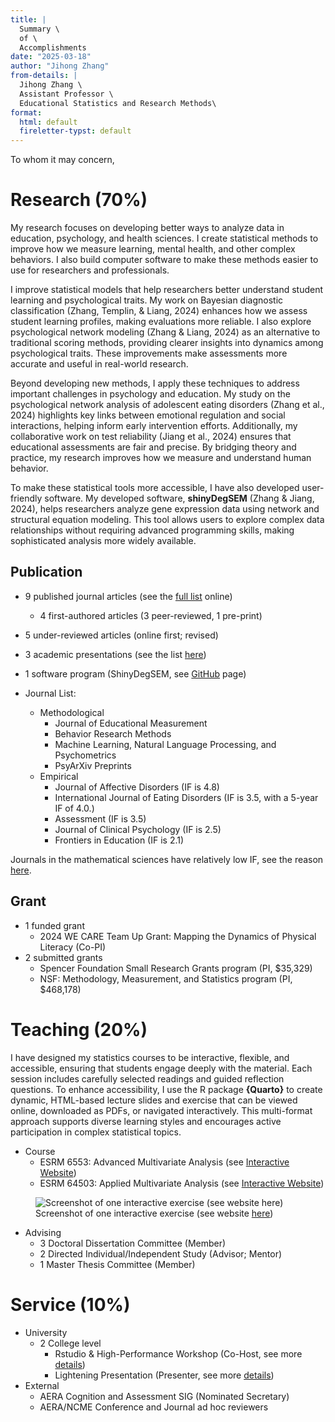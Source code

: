 ```yaml
---
title: |
  Summary \ 
  of \ 
  Accomplishments
date: "2025-03-18"  
author: "Jihong Zhang"
from-details: |
  Jihong Zhang \ 
  Assistant Professor \
  Educational Statistics and Research Methods\
format: 
  html: default
  fireletter-typst: default
---
```


To whom it may concern,

# Research (70%)

My research focuses on developing better ways to analyze data in education, psychology, and health sciences. I create statistical methods to improve how we measure learning, mental health, and other complex behaviors. I also build computer software to make these methods easier to use for researchers and professionals.

I improve statistical models that help researchers better understand student learning and psychological traits. My work on Bayesian diagnostic classification (Zhang, Templin, & Liang, 2024) enhances how we assess student learning profiles, making evaluations more reliable. I also explore psychological network modeling (Zhang & Liang, 2024) as an alternative to traditional scoring methods, providing clearer insights into dynamics among psychological traits. These improvements make assessments more accurate and useful in real-world research.

Beyond developing new methods, I apply these techniques to address important challenges in psychology and education. My study on the psychological network analysis of adolescent eating disorders (Zhang et al., 2024) highlights key links between emotional regulation and social interactions, helping inform early intervention efforts. Additionally, my collaborative work on test reliability (Jiang et al., 2024) ensures that educational assessments are fair and precise. By bridging theory and practice, my research improves how we measure and understand human behavior.

To make these statistical tools more accessible, I have also developed user-friendly software. My developed software, **shinyDegSEM** (Zhang & Jiang, 2024), helps researchers analyze gene expression data using network and structural equation modeling. This tool allows users to explore complex data relationships without requiring advanced programming skills, making sophisticated analysis more widely available.

## Publication

-   9 published journal articles (see the [full list](https://jihongzhang.org/research/publications.html#2024) online)

    -   4 first-authored articles (3 peer-reviewed, 1 pre-print)

-   5 under-reviewed articles (online first; revised)

-   3 academic presentations (see the list [here](https://jihongzhang.org/presentation.html%22))

-   1 software program (ShinyDegSEM, see [GitHub](https://github.com/JihongZ/shinyDegSEM%22) page)

-   Journal List:

    -   Methodological
        -   Journal of Educational Measurement
        -   Behavior Research Methods
        -   Machine Learning, Natural Language Processing, and Psychometrics\
        -   PsyArXiv Preprints
    -   Empirical
        -   Journal of Affective Disorders (IF is 4.8)
        -   International Journal of Eating Disorders (IF is 3.5, with a 5-year IF of 4.0.)
        -   Assessment (IF is 3.5)
        -   Journal of Clinical Psychology (IF is 2.5)
        -   Frontiers in Education (IF is 2.1)

::: callout-tip
Journals in the mathematical sciences have relatively low IF, see the reason [here](%22https://academia.stackexchange.com/questions/206329/why-do-statistics-journals-generally-have-low-impact-factors-long-publication-t%22).
:::

## Grant

-   1 funded grant
    -   2024 WE CARE Team Up Grant: Mapping the Dynamics of Physical Literacy (Co-PI)
-   2 submitted grants
    -   Spencer Foundation Small Research Grants program (PI, \$35,329)
    -   NSF: Methodology, Measurement, and Statistics program (PI, \$468,178)

# Teaching (20%)

I have designed my statistics courses to be interactive, flexible, and accessible, ensuring that students engage deeply with the material. Each session includes carefully selected readings and guided reflection questions. To enhance accessibility, I use the R package **{Quarto}** to create dynamic, HTML-based lecture slides and exercise that can be viewed online, downloaded as PDFs, or navigated interactively. This multi-format approach supports diverse learning styles and encourages active participation in complex statistical topics.

-   Course
    -   ESRM 6553: Advanced Multivariate Analysis (see [Interactive Website](%22https://jihongzhang.org/teaching/2024-01-12-syllabus-adv-multivariate-esrm-6553/ESRM6554_syllabus.html%22))
    -   ESRM 64503: Applied Multivariate Analysis (see [Interactive Website](%22https://jihongzhang.org/teaching/2024-07-21-applied-multivariate-statistics-esrm64503/ESRM64503_syllabus.html%22))

![Screenshot of one interactive exercise (see website [here](%22https://jihongzhang.org/teaching/2025-01-13-Adv-Seminar-Intro-to-R/Lecture09/ESRM6990V_Lecture09.html#histograms-and-binwidth%22))](exercise.png)

-   Advising
    -   3 Doctoral Dissertation Committee (Member)
    -   2 Directed Individual/Independent Study (Advisor; Mentor)
    -   1 Master Thesis Committee (Member)

# Service (10%)

-   University
    -   2 College level
        -   Rstudio & High-Performance Workshop (Co-Host, see more [details](%22https://jihongzhang.org/presentation/2025-03-20-R-AHPCC/index.html%22))
        -   Lightening Presentation (Presenter, see more [details](%22https://jihongzhang.org/presentation/2024-10-23-Lighting-Presentation/index.html#/title-slide%22))
-   External
    -   AERA Cognition and Assessment SIG (Nominated Secretary)
    -   AERA/NCME Conference and Journal ad hoc reviewers
